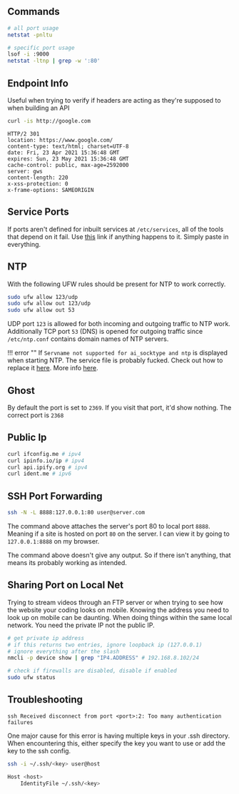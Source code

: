 
## Commands

``` bash
# all port usage
netstat -pnltu

# specific port usage
lsof -i :9000
netstat -ltnp | grep -w ':80'
```

## Endpoint Info

Useful when trying to verify if headers are acting as they're supposed to when building an API

``` bash
curl -is http://google.com
```

```
HTTP/2 301 
location: https://www.google.com/
content-type: text/html; charset=UTF-8
date: Fri, 23 Apr 2021 15:36:48 GMT
expires: Sun, 23 May 2021 15:36:48 GMT
cache-control: public, max-age=2592000
server: gws
content-length: 220
x-xss-protection: 0
x-frame-options: SAMEORIGIN
```

## Service Ports

If ports aren't defined for inbuilt services at `/etc/services`, all of the tools that depend on it fail. Use [this](http://www.penguintutor.com/linux/network-services-ports) link if anything happens to it. Simply paste in everything.


## NTP

With the following UFW rules should be present for NTP to work correctly.


``` bash
sudo ufw allow 123/udp
sudo ufw allow out 123/udp
sudo ufw allow out 53
```

UDP port `123` is allowed for both incoming and outgoing traffic to NTP work. Additionally  TCP port `53` (DNS) is opened for outgoing traffic since `/etc/ntp.conf` contains domain names of NTP servers.

!!! error ""
    If `Servname not supported for ai_socktype and ntp` is displayed when starting NTP. The service file is probably fucked. Check out how to replace it [here](#service-ports). More info [here](https://www.ducea.com/2006/09/11/error-servname-not-supported-for-ai_socktype/).


## Ghost

By default the port is set to `2369`. If you visit that port, it'd show nothing. The correct port is `2368`

## Public Ip

``` bash
curl ifconfig.me # ipv4
curl ipinfo.io/ip # ipv4
curl api.ipify.org # ipv4
curl ident.me # ipv6
```

## SSH Port Forwarding

``` bash
ssh -N -L 8888:127.0.0.1:80 user@server.com
```
The command above attaches the server's port 80 to local port `8888`. Meaning if a site is hosted on port `80` on the server. I can view it by going to `127.0.0.1:8888` on my browser.

The command above doesn't give any output. So if there isn't anything, that means its probably working as intended.

## Sharing Port on Local Net

Trying to stream videos through an FTP server or when trying to see how the website your coding looks on mobile. Knowing the address you need to look up on mobile can be daunting. When doing things within the same local network. You need the private IP not the public IP.

``` bash
# get private ip address
# if this returns two entries, ignore loopback ip (127.0.0.1)
# ignore everything after the slash
nmcli -p device show | grep "IP4.ADDRESS" # 192.168.8.102/24

# check if firewalls are disabled, disable if enabled
sudo ufw status
```

## <Red>Troubleshooting</Red>


`ssh Received disconnect from port <port>:2: Too many authentication failures`

One major cause for this error is having multiple keys in your .ssh directory. When encountering this, either specify the key you want to use or add the key to the ssh config.
    
``` bash
ssh -i ~/.ssh/<key> user@host
```

``` bash
Host <host>
    IdentityFile ~/.ssh/<key>
```


